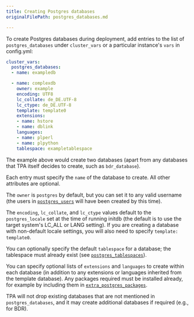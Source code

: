 ```yaml
---
title: Creating Postgres databases
originalFilePath: postgres_databases.md

---
```


To create Postgres databases during deployment, add entries to the list
of `postgres_databases` under `cluster_vars` or a particular
instance's `vars` in config.yml:

```yaml
cluster_vars:
  postgres_databases:
  - name: exampledb

  - name: complexdb
    owner: example
    encoding: UTF8
    lc_collate: de_DE.UTF-8
    lc_ctype: de_DE.UTF-8
    template: template0
    extensions:
    - name: hstore
    - name: dblink
    languages:
    - name: plperl
    - name: plpython
    tablespace: exampletablespace
```

The example above would create two databases (apart from any databases
that TPA itself decides to create, such as `bdr_database`).

Each entry must specify the `name` of the database to create. All
other attributes are optional.

The `owner` is `postgres` by default, but you can set it to any
valid username (the users in [`postgres_users`](postgres_users)
will have been created by this time).

The `encoding`, `lc_collate`, and `lc_ctype` values default to the
`postgres_locale` set at the time of running initdb (the default is to
use the target system's LC_ALL or LANG setting). If you are creating a
database with non-default locale settings, you will also need to specify
`template: template0`.

You can optionally specify the default `tablespace` for a database; the
tablespace must already exist
(see [`postgres_tablespaces`](postgres_tablespaces)).

You can specify optional lists of `extensions` and `languages` to create
within each database (in addition to any extensions or languages
inherited from the template database). Any packages required must be
installed already, for example by including them in
[`extra_postgres_packages`](postgres_installation_method_pkg).

TPA will not drop existing databases that are not mentioned in
`postgres_databases`, and it may create additional databases if required
(e.g., for BDR).
